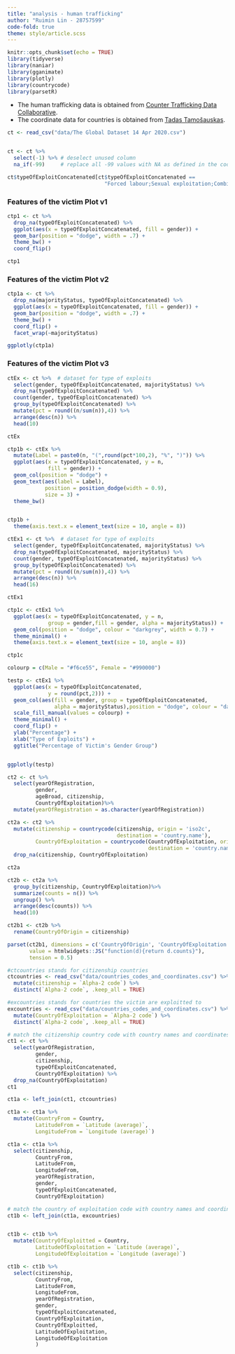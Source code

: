 ```yaml
---
title: "analysis - human trafficking"
author: "Ruimin Lin - 28757599"
code-fold: true
theme: style/article.scss
---
```


```r
knitr::opts_chunk$set(echo = TRUE)
library(tidyverse)
library(naniar)
library(gganimate)
library(plotly)
library(countrycode)
library(parsetR)
```

-   The human trafficking data is obtained from [Counter Trafficking Data Collaborative](https://www.ctdatacollaborative.org/dataset/resource/511adcb7-b1a2-4cc7-bf2f-0960d43a49cc).
-   The coordinate data for countries is obtained from [Tadas Tamošauskas](https://gist.github.com/tadast/8827699).

```r
ct <- read_csv("data/The Global Dataset 14 Apr 2020.csv")


ct <- ct %>%
  select(-1) %>% # deselect unused column
  na_if(-99)     # replace all -99 values with NA as defined in the codebook

```

```r
ct$typeOfExploitConcatenated[ct$typeOfExploitConcatenated ==
                               "Forced labour;Sexual exploitation;Combined sexual and labour exploitation"] <-"Sexual and labour exploitation"

```

### Features of the victim Plot v1

```r
ctp1 <- ct %>%
  drop_na(typeOfExploitConcatenated) %>%
  ggplot(aes(x = typeOfExploitConcatenated, fill = gender)) +
  geom_bar(position = "dodge", width = .7) +
  theme_bw() +
  coord_flip()

ctp1

```

### Features of the victim Plot v2

```r

ctp1a <- ct %>%
  drop_na(majorityStatus, typeOfExploitConcatenated) %>%
  ggplot(aes(x = typeOfExploitConcatenated, fill = gender)) +
  geom_bar(position = "dodge", width = .7) +
  theme_bw() +
  coord_flip() +
  facet_wrap(~majorityStatus)

ggplotly(ctp1a)
```

### Features of the victim Plot v3

```r

ctEx <- ct %>%  # dataset for type of exploits
  select(gender, typeOfExploitConcatenated, majorityStatus) %>%
  drop_na(typeOfExploitConcatenated) %>%
  count(gender, typeOfExploitConcatenated) %>%
  group_by(typeOfExploitConcatenated) %>%
  mutate(pct = round((n/sum(n)),4)) %>%
  arrange(desc(n)) %>%
  head(10)

ctEx
```

```r
ctp1b <- ctEx %>%
  mutate(Label = paste0(n, "(",round(pct*100,2), "%", ")")) %>%
  ggplot(aes(x = typeOfExploitConcatenated, y = n,
             fill = gender)) +
  geom_col(position = "dodge") +
  geom_text(aes(label = Label),
            position = position_dodge(width = 0.9),
            size = 3) +
  theme_bw()


ctp1b +
  theme(axis.text.x = element_text(size = 10, angle = 8))
```

```r
ctEx1 <- ct %>%  # dataset for type of exploits
  select(gender, typeOfExploitConcatenated, majorityStatus) %>%
  drop_na(typeOfExploitConcatenated, majorityStatus) %>%
  count(gender, typeOfExploitConcatenated, majorityStatus) %>%
  group_by(typeOfExploitConcatenated) %>%
  mutate(pct = round((n/sum(n)),4)) %>%
  arrange(desc(n)) %>%
  head(16)

ctEx1

ctp1c <- ctEx1 %>%
  ggplot(aes(x = typeOfExploitConcatenated, y = n,
             group = gender,fill = gender, alpha = majorityStatus)) +
  geom_col(position = "dodge", colour = "darkgrey", width = 0.7) +
  theme_minimal() +
  theme(axis.text.x = element_text(size = 10, angle = 8))

ctp1c

```

```r

colourp = c(Male = "#f6ce55", Female = "#990000")

testp <- ctEx1 %>%
  ggplot(aes(x = typeOfExploitConcatenated, 
             y = round(pct,2))) +
  geom_col(aes(fill = gender, group = typeOfExploitConcatenated, 
               alpha = majorityStatus),position = "dodge", colour = "darkgrey", width = 0.7) +
  scale_fill_manual(values = colourp) +
  theme_minimal() +
  coord_flip() +
  ylab("Percentage") +
  xlab("Type of Exploits") +
  ggtitle("Percentage of Victim's Gender Group")


ggplotly(testp)

```


```r
ct2 <- ct %>%
  select(yearOfRegistration,
         gender,
         ageBroad, citizenship,
         CountryOfExploitation)%>%
  mutate(yearOfRegistration = as.character(yearOfRegistration))

ct2a <- ct2 %>%
  mutate(citizenship = countrycode(citizenship, origin = 'iso2c',
                                   destination = 'country.name'),
         CountryOfExploitation = countrycode(CountryOfExploitation, origin = 'iso2c',
                                             destination = 'country.name')) %>%
  drop_na(citizenship, CountryOfExploitation)

ct2a
```


```r
ct2b <- ct2a %>%
  group_by(citizenship, CountryOfExploitation)%>%
  summarize(counts = n()) %>%
  ungroup() %>%
  arrange(desc(counts)) %>%
  head(10)

ct2b1 <- ct2b %>%
  rename(CountryOfOrigin = citizenship)

parset(ct2b1, dimensions = c('CountryOfOrigin', 'CountryOfExploitation'), 
       value = htmlwidgets::JS("function(d){return d.counts}"), 
       tension = 0.5)
```


```r
#ctcountries stands for citizenship countries
ctcountries <- read_csv("data/countries_codes_and_coordinates.csv") %>%
  mutate(citizenship = `Alpha-2 code`) %>%
  distinct(`Alpha-2 code`, .keep_all = TRUE)

#excountries stands for countries the victim are exploitted to 
excountries <- read_csv("data/countries_codes_and_coordinates.csv") %>%
  mutate(CountryOfExploitation = `Alpha-2 code`) %>%
  distinct(`Alpha-2 code`, .keep_all = TRUE)

```

```r
# match the citizenship country code with country names and coordinates
ct1 <- ct %>%
  select(yearOfRegistration,
         gender,
         citizenship,
         typeOfExploitConcatenated,
         CountryOfExploitation) %>%
  drop_na(CountryOfExploitation)
ct1

ct1a <- left_join(ct1, ctcountries)

ct1a <- ct1a %>%
  mutate(CountryFrom = Country,
         LatitudeFrom = `Latitude (average)`,
         LongitudeFrom = `Longitude (average)`)

ct1a <- ct1a %>%
  select(citizenship,
         CountryFrom,
         LatitudeFrom,
         LongitudeFrom,
         yearOfRegistration,
         gender,
         typeOfExploitConcatenated,
         CountryOfExploitation)
```

```r

# match the country of exploitation code with country names and coordinates
ct1b <- left_join(ct1a, excountries)


ct1b <- ct1b %>%
  mutate(CountryOfExploitted = Country,
         LatitudeOfExploitation = `Latitude (average)`,
         LongitudeOfExploitation = `Longitude (average)`)

ct1b <- ct1b %>%
  select(citizenship,
         CountryFrom,
         LatitudeFrom,
         LongitudeFrom,
         yearOfRegistration,
         gender,
         typeOfExploitConcatenated,
         CountryOfExploitation,
         CountryOfExploitted,
         LatitudeOfExploitation,
         LongitudeOfExploitation
         )
```
